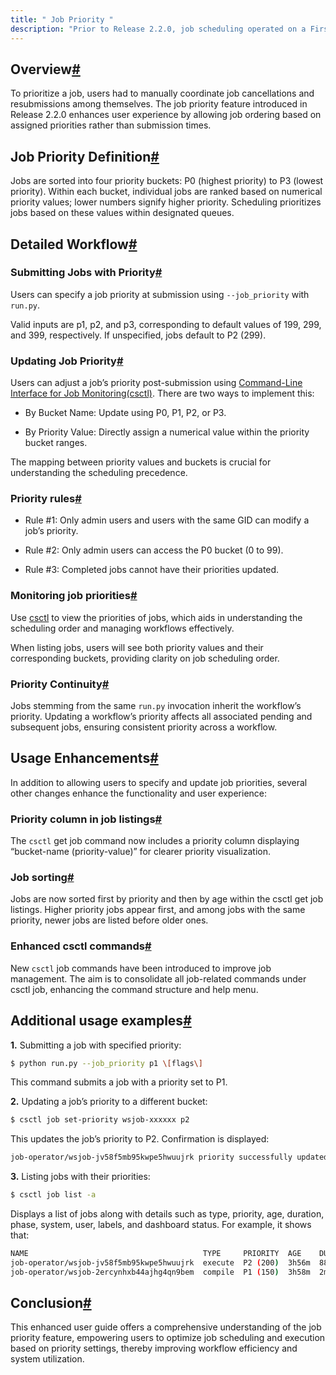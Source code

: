 ```yaml
---
title: " Job Priority "
description: "Prior to Release 2.2.0, job scheduling operated on a First In, First Out (FIFO) basis. "
---
```


## Overview[#](#overview "Permalink to this headline")

To prioritize a job, users had to manually coordinate job cancellations and resubmissions among themselves. The job priority feature introduced in Release 2.2.0 enhances user experience by allowing job ordering based on assigned priorities rather than submission times.

## Job Priority Definition[#](#job-priority-definition "Permalink to this headline")


Jobs are sorted into four priority buckets: P0 (highest priority) to P3 (lowest priority). Within each bucket, individual jobs are ranked based on numerical priority values; lower numbers signify higher priority. Scheduling prioritizes jobs based on these values within designated queues.

## Detailed Workflow[#](#detailed-workflow "Permalink to this headline")

### Submitting Jobs with Priority[#](#submitting-jobs-with-priority "Permalink to this headline")

Users can specify a job priority at submission using `--job_priority` with `run.py`.

Valid inputs are p1, p2, and p3, corresponding to default values of 199, 299, and 399, respectively. If unspecified, jobs default to P2 (299).

### Updating Job Priority[#](#updating-job-priority "Permalink to this headline")

Users can adjust a job’s priority post-submission using [Command-Line Interface for Job Monitoring(csctl)](csctl.html#csctl). There are two ways to implement this:

* By Bucket Name: Update using P0, P1, P2, or P3.

* By Priority Value: Directly assign a numerical value within the priority bucket ranges.


The mapping between priority values and buckets is crucial for understanding the scheduling precedence.

### Priority rules[#](#priority-rules "Permalink to this headline")

* Rule #1: Only admin users and users with the same GID can modify a job’s priority.

* Rule #2: Only admin users can access the P0 bucket (0 to 99).

* Rule #3: Completed jobs cannot have their priorities updated.


### Monitoring job priorities[#](#monitoring-job-priorities "Permalink to this headline")

Use [csctl](csctl.html#csctl) to view the priorities of jobs, which aids in understanding the scheduling order and managing workflows effectively.

When listing jobs, users will see both priority values and their corresponding buckets, providing clarity on job scheduling order.

### Priority Continuity[#](#priority-continuity "Permalink to this headline")

Jobs stemming from the same `run.py` invocation inherit the workflow’s priority. Updating a workflow’s priority affects all associated pending and subsequent jobs, ensuring consistent priority across a workflow.

## Usage Enhancements[#](#usage-enhancements "Permalink to this headline")


In addition to allowing users to specify and update job priorities, several other changes enhance the functionality and user experience:

### Priority column in job listings[#](#priority-column-in-job-listings "Permalink to this headline")

The `csctl` get job command now includes a priority column displaying “bucket-name (priority-value)” for clearer priority visualization.

### Job sorting[#](#job-sorting "Permalink to this headline")

Jobs are now sorted first by priority and then by age within the csctl get job listings. Higher priority jobs appear first, and among jobs with the same priority, newer jobs are listed before older ones.

### Enhanced csctl commands[#](#enhanced-csctl-commands "Permalink to this headline")

New `csctl` job commands have been introduced to improve job management. The aim is to consolidate all job-related commands under csctl job, enhancing the command structure and help menu.

## Additional usage examples[#](#additional-usage-examples "Permalink to this headline")

**1.** Submitting a job with specified priority:
```Bash
$ python run.py --job_priority p1 \[flags\]
```
This command submits a job with a priority set to P1.

**2.** Updating a job’s priority to a different bucket:
```Bash
$ csctl job set-priority wsjob-xxxxxx p2
```
This updates the job’s priority to P2. Confirmation is displayed:
```Bash
job-operator/wsjob-jv58f5mb95kwpe5hwuujrk priority successfully updated.
```
**3.** Listing jobs with their priorities:
```Bash
$ csctl job list -a
```
Displays a list of jobs along with details such as type, priority, age, duration, phase, system, user, labels, and dashboard status. For example, it shows that:

```Bash
NAME                                       TYPE     PRIORITY  AGE    DURATION  PHASE      SYSTEMS  USER    LABELS            DASHBOARD
job-operator/wsjob-jv58f5mb95kwpe5hwuujrk  execute  P2 (200)  3h56m  88s       SUCCEEDED  kapi-1   myuser  wsjob-label=test  grafana not deployed
job-operator/wsjob-2ercynhxb44ajhg4qn9bem  compile  P1 (150)  3h58m  2m21s     FAILED              myuser  wsjob-label=test  grafana not deployed
```

## Conclusion[#](#conclusion "Permalink to this headline")

This enhanced user guide offers a comprehensive understanding of the job priority feature, empowering users to optimize job scheduling and execution based on priority settings, thereby improving workflow efficiency and system utilization.
